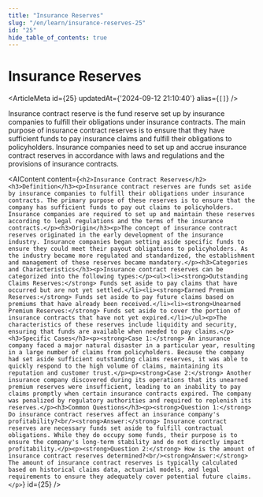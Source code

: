 ```yaml
---
title: "Insurance Reserves"
slug: "/en/learn/insurance-reserves-25"
id: "25"
hide_table_of_contents: true
---
```



# Insurance Reserves

<ArticleMeta id={25} updatedAt={'2024-09-12 21:10:40'} alias={`[]`} />
<div className='border-solid border-b border-t-0 my-4 border-[var(--ifm-color-gray-300)]' />

Insurance contract reserve is the fund reserve set up by insurance companies to fulfill their obligations under insurance contracts. The main purpose of insurance contract reserves is to ensure that they have sufficient funds to pay insurance claims and fulfill their obligations to policyholders. Insurance companies need to set up and accrue insurance contract reserves in accordance with laws and regulations and the provisions of insurance contracts.

<AIContent content={`<h2>Insurance Contract Reserves</h2><h3>Definition</h3><p>Insurance contract reserves are funds set aside by insurance companies to fulfill their obligations under insurance contracts. The primary purpose of these reserves is to ensure that the company has sufficient funds to pay out claims to policyholders. Insurance companies are required to set up and maintain these reserves according to legal regulations and the terms of the insurance contracts.</p><h3>Origin</h3><p>The concept of insurance contract reserves originated in the early development of the insurance industry. Insurance companies began setting aside specific funds to ensure they could meet their payout obligations to policyholders. As the industry became more regulated and standardized, the establishment and management of these reserves became mandatory.</p><h3>Categories and Characteristics</h3><p>Insurance contract reserves can be categorized into the following types:</p><ul><li><strong>Outstanding Claims Reserves:</strong> Funds set aside to pay claims that have occurred but are not yet settled.</li><li><strong>Earned Premium Reserves:</strong> Funds set aside to pay future claims based on premiums that have already been received.</li><li><strong>Unearned Premium Reserves:</strong> Funds set aside to cover the portion of insurance contracts that have not yet expired.</li></ul><p>The characteristics of these reserves include liquidity and security, ensuring that funds are available when needed to pay claims.</p><h3>Specific Cases</h3><p><strong>Case 1:</strong> An insurance company faced a major natural disaster in a particular year, resulting in a large number of claims from policyholders. Because the company had set aside sufficient outstanding claims reserves, it was able to quickly respond to the high volume of claims, maintaining its reputation and customer trust.</p><p><strong>Case 2:</strong> Another insurance company discovered during its operations that its unearned premium reserves were insufficient, leading to an inability to pay claims promptly when certain insurance contracts expired. The company was penalized by regulatory authorities and required to replenish its reserves.</p><h3>Common Questions</h3><p><strong>Question 1:</strong> Do insurance contract reserves affect an insurance company's profitability?<br/><strong>Answer:</strong> Insurance contract reserves are necessary funds set aside to fulfill contractual obligations. While they do occupy some funds, their purpose is to ensure the company's long-term stability and do not directly impact profitability.</p><p><strong>Question 2:</strong> How is the amount of insurance contract reserves determined?<br/><strong>Answer:</strong> The amount of insurance contract reserves is typically calculated based on historical claims data, actuarial models, and legal requirements to ensure they adequately cover potential future claims.</p>`} id={25} />
